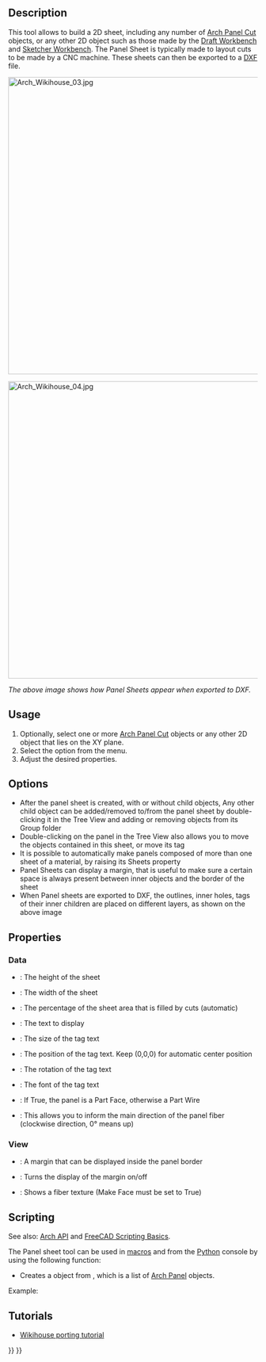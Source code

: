 <languages/>
<translate>

<!--T:17-->
{{Docnav
|[[Arch_Panel_Cut|Panel Cut]]
|[[Arch_Nest|Nest]]
|[[BIM_Workbench|BIM]]
|IconL=Arch_Panel_Cut.svg
|IconR=Arch_Nest.svg
|IconC=Workbench_BIM.svg 
}}

<!--T:1-->
{{GuiCommand
|Name=Arch Panel Sheet
|MenuLocation=Utils → Panel tools → Panel Sheet
|Workbenches=[[BIM_Workbench|BIM]]
|Version=0.17
|SeeAlso=[[Arch_Panel|Arch Panel]], [[Arch_Panel_Cut|Arch Panel Cut]], [[Arch_Nest|Arch Nest]]
}}

==Description== <!--T:2-->

<!--T:3-->
This tool allows to build a 2D sheet, including any number of [[Arch_Panel_Cut|Arch Panel Cut]] objects, or any other 2D object such as those made by the [[Draft_Workbench|Draft Workbench]] and [[Sketcher_Workbench|Sketcher Workbench]]. The Panel Sheet is typically made to layout cuts to be made by a CNC machine. These sheets can then be exported to a [[Draft_DXF|DXF]] file.

</translate>
[[Image:Arch Wikihouse 03.jpg|600px]] 
<translate>

</translate>
[[Image:Arch Wikihouse 04.jpg|600px]] 
<translate>

<!--T:4-->
''The above image shows how Panel Sheets appear when exported to DXF.''

==Usage== <!--T:5-->

<!--T:6-->
# Optionally, select one or more [[Arch_Panel_Cut|Arch Panel Cut]] objects or any other 2D object that lies on the XY plane.
# Select the {{MenuCommand|Utils → Panel tools → [[Image:Arch_Panel_Sheet.svg|16px]] Panel Sheet}} option from the menu.
# Adjust the desired properties.

==Options== <!--T:7-->

<!--T:8-->
* After the panel sheet is created, with or without child objects, Any other child object can be added/removed to/from the panel sheet by double-clicking it in the Tree View and adding or removing objects from its Group folder
* Double-clicking on the panel in the Tree View also allows you to move the objects contained in this sheet, or move its tag
* It is possible to automatically make panels composed of more than one sheet of a material, by raising its Sheets property
* Panel Sheets can display a margin, that is useful to make sure a certain space is always present between inner objects and the border of the sheet
* When Panel sheets are exported to DXF, the outlines, inner holes, tags of their inner children are placed on different layers, as shown on the above image

==Properties== <!--T:9-->

===Data=== <!--T:23-->

<!--T:10-->
* {{PropertyData|Height}}: The height of the sheet
* {{PropertyData|Width}}: The width of the sheet
* {{PropertyData|Fill Ratio}}: The percentage of the sheet area that is filled by cuts (automatic)
* {{PropertyData|Tag Text}}: The text to display
* {{PropertyData|Tag Size}}: The size of the tag text
* {{PropertyData|Tag Position}}: The position of the tag text. Keep (0,0,0) for automatic center position
* {{PropertyData|Tag Rotation}}: The rotation of the tag text
* {{PropertyData|Font File}}: The font of the tag text
* {{PropertyData|Make Face}}: If True, the panel is a Part Face, otherwise a Part Wire
* {{PropertyData|Grain Direction}}: This allows you to inform the main direction of the panel fiber (clockwise direction, 0° means up)

===View=== <!--T:24-->

<!--T:18-->
* {{PropertyView|Margin}}: A margin that can be displayed inside the panel border
* {{PropertyView|Show Margin}}: Turns the display of the margin on/off
* {{PropertyView|Show Grain}}: Shows a fiber texture (Make Face must be set to True)

==Scripting== <!--T:25-->

<!--T:11-->
See also: [[Arch_API|Arch API]] and [[FreeCAD_Scripting_Basics|FreeCAD Scripting Basics]].

<!--T:12-->
The Panel sheet tool can be used in [[Macros|macros]] and from the [[Python|Python]] console by using the following function:

</translate>
{{Code|code=
Sheet = makePanelSheet(panels=[], name="PanelSheet")
}}
<translate>

<!--T:19-->
* Creates a {{incode|Sheet}} object from {{incode|panels}}, which is a list of [[Arch Panel|Arch Panel]] objects.

<!--T:13-->
Example:

</translate>
{{Code|code=
import FreeCAD, Draft, Arch

Rect = Draft.makeRectangle(500, 200)
Polygon = Draft.makePolygon(5, 750)

p1 = FreeCAD.Vector(1000, 0, 0)
p2 = FreeCAD.Vector(2000, 400, 0)
p3 = FreeCAD.Vector(1250, 800, 0)
Wire = Draft.makeWire([p1, p2, p3], closed=True)

Panel1 = Arch.makePanel(Rect, thickness=36)
Panel2 = Arch.makePanel(Polygon, thickness=36)
Panel3 = Arch.makePanel(Wire, thickness=36)
FreeCAD.ActiveDocument.recompute()

Cut1 = Arch.makePanelCut(Panel1)
Cut2 = Arch.makePanelCut(Panel2)
Cut3 = Arch.makePanelCut(Panel3)
Cut1.ViewObject.LineWidth = 3
Cut2.ViewObject.LineWidth = 3
Cut3.ViewObject.LineWidth = 3
FreeCAD.ActiveDocument.recompute()

Sheet = Arch.makePanelSheet([Cut1, Cut2, Cut3])
}}
<translate>

== Tutorials == <!--T:14-->

<!--T:15-->
* [[Wikihouse_porting_tutorial|Wikihouse porting tutorial]]


<!--T:16-->
{{Docnav
|[[Arch_Panel_Cut|Panel Cut]]
|[[Arch_Nest|Nest]]
|[[BIM_Workbench|BIM]]
|IconL=Arch_Panel_Cut.svg
|IconR=Arch_Nest.svg
|IconC=Workbench_BIM.svg 
}}

</translate>
{{BIM_Tools_navi{{#translation:}}}}
{{Userdocnavi{{#translation:}}}}